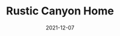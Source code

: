 ---
title: Rustic Canyon Home
slug: "17922213953047936"
date: 2021-12-07
material:
  - marble
tags:
  - marble
---